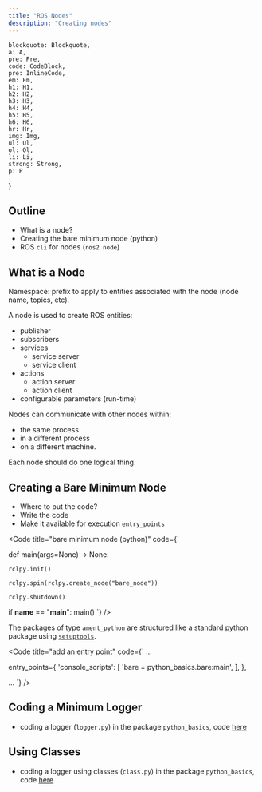 ```yaml
---
title: "ROS Nodes"
description: "Creating nodes"
---
```


    blockquote: Blockquote,
    a: A,
    pre: Pre,
    code: CodeBlock,
    pre: InlineCode,
    em: Em,
    h1: H1,
    h2: H2,
    h3: H3,
    h4: H4,
    h5: H5,
    h6: H6,
    hr: Hr,
    img: Img,
    ul: Ul,
    ol: Ol,
    li: Li,
    strong: Strong,
    p: P
}

## Outline

- What is a node?
- Creating the bare minimum node (python)
- ROS `cli` for nodes (`ros2 node`)

## What is a Node

Namespace: prefix to apply to entities associated with the node (node name, topics, etc).

A node is used to create ROS entities:
- publisher
- subscribers
- services
    - service server
    - service client
- actions
    - action server
    - action client
- configurable parameters (run-time)

Nodes can communicate with other nodes within:
- the same process
- in a different process
- on a different machine.

Each node should do one logical thing.

## Creating a Bare Minimum Node

- Where to put the code?
- Write the code
- Make it available for execution `entry_points`


<Code
    title="bare minimum node (python)"
    code={`

def main(args=None) -> None:

    rclpy.init()

    rclpy.spin(rclpy.create_node("bare_node"))

    rclpy.shutdown()

if __name__ == "__main__":
    main()
`}
/>

The packages of type `ament_python` are structured like a standard python package using [`setuptools`](https://setuptools.pypa.io/en/latest/index.html).

<Code
    title="add an entry point"
    code={`
...

entry_points={
    'console_scripts': [
        'bare = python_basics.bare:main',
    ],
},

...
`}
/>

<Terminal
    title="format for console_scripts"
    content="ENTRY_POINT_NAME = PACKAGE_NAME.MODULE_NAME:ENTRY_POINT"
    prompt={false}
/>

## Coding a Minimum Logger

- coding a logger (`logger.py`) in the package `python_basics`, code [here](https://github.com/harleylara/ros2-intro/blob/master/python_basics/python_basics/logger.py)

## Using Classes

- coding a logger using classes (`class.py`) in the package `python_basics`, code [here](https://github.com/harleylara/ros2-intro/blob/master/python_basics/python_basics/class.py)
